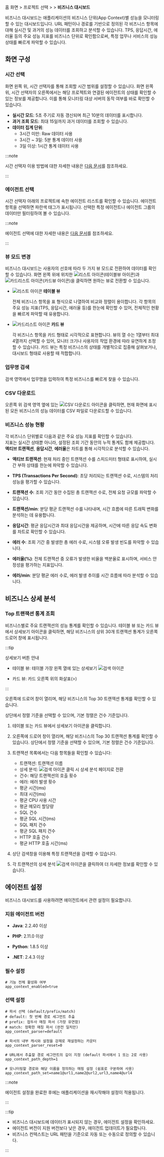 
홈 화면 &gt; 프로젝트 선택 &gt; <Cmdname sid="dashboard" className="uitext" /> &gt; **비즈니스 대시보드**

비즈니스 대시보드는 애플리케이션의 비즈니스 단위(App Context)별 성능을 모니터링할 수 있는 대시보드입니다.
URL 패턴이나 경로를 기반으로 정의된 각 비즈니스 항목에 대해 실시간 및 과거의 성능 데이터를 조회하고 분석할 수 있습니다.
TPS, 응답시간, 에러율 등의 주요 성능 지표를 비즈니스 단위로 확인함으로써, 특정 업무나 서비스의 성능 상태를 빠르게 파악할 수 있습니다.

## 화면 구성

<ImgLang img='apm-dashboard-business.png' desc='비즈니스 대시보드' />

### 시간 선택

화면 왼쪽 위, 시간 선택자를 통해 조회할 시간 범위를 설정할 수 있습니다.
화면 왼쪽 위, 시간 선택자의 오른쪽에서는 해당 프로젝트와 연결된 에이전트의 상태를 확인할 수 있는 정보를 제공합니다. 이를 통해 모니터링 대상 서버의 동작 여부를 바로 확인할 수 있습니다.


- **실시간 모드**: 5초 주기로 자동 갱신되며 최근 10분의 데이터를 표시합니다.
- **과거 조회 모드**: 최대 15일까지 과거 데이터를 조회할 수 있습니다.
- **데이터 집계 단위**:
    - 3시간 미만: Raw 데이터 사용
    - 3시간 ~ 3일: 5분 통계 데이터 사용
    - 3일 이상: 1시간 통계 데이터 사용

:::note

시간 선택자 이용 방법에 대한 자세한 내용은 [다음 문서](usage-ui#timeselector)를 참조하세요.

:::

### 에이전트 선택

시간 선택자 아래의 프로젝트에 속한 에이전트 리스트를 확인할 수 있습니다. 
에이전트 항목을 선택하면 파란색 태그가 표시됩니다. 선택한 특정 에이전트나 에이전트 그룹의 데이터만 필터링하여 볼 수 있습니다.

:::note

에이전트 선택에 대한 자세한 내용은 [다음 문서](dashboard#select-agent)를 참조하세요.

:::

### 뷰 모드 변경

비즈니스 대시보드는 사용자의 선호에 따라 두 가지 뷰 모드로 전환하여 데이터를 확인할 수 있습니다. 
화면 왼쪽 위에 위치한 ![리스트 아이콘](/img/ic-list.svg)(테이블뷰 아이콘)과 ![카드리스트 아이콘](/img/ic-card-list.svg)(카드뷰 아이콘)을 클릭하면 원하는 뷰로 전환할 수 있습니다.

* ![리스트 아이콘](/img/ic-list.svg) **테이블 뷰**

    전체 비즈니스 항목을 표 형식으로 나열하여 비교와 정렬이 용이합니다.
    각 항목의 주요 성능 지표(TPS, 응답시간, 에러율 등)를 한눈에 확인할 수 있어, 전체적인 현황을 빠르게 파악할 때 유용합니다.

* ![카드리스트 아이콘](/img/ic-card-list.svg) **카드 뷰**

    각 비즈니스 항목을 카드 형태로 시각적으로 표현합니다.
    뷰의 열 수는 1열부터 최대 4열까지 선택할 수 있어, 모니터 크기나 사용자의 작업 환경에 따라 유연하게 조정할 수 있습니다.
    카드 뷰는 특정 비즈니스의 상태를 개별적으로 집중해 살펴보거나, 대시보드 형태로 사용할 때 적합합니다.


### 업무명 검색

검색 영역에서 업무명을 입력하여 특정 비즈니스를 빠르게 찾을 수 있습니다.

### CSV 다운로드

오른쪽 위 검색 영역 옆에 있는 ![CSV 다운로드 아이콘](/img/ic-csv-download-ms.svg)을 클릭하면, 현재 화면에 표시된 모든 비즈니스의 성능 데이터를 CSV 파일로 다운로드할 수 있습니다.

### 비즈니스 성능 현황

각 비즈니스 단위별로 다음과 같은 주요 성능 지표를 확인할 수 있습니다.  
지표는 실시간 상태뿐 아니라, 설정된 조회 기간 동안의 누적 통계도 함께 제공합니다.  
**액티브 트랜잭션**, **응답시간**, **에러율**은 차트를 통해 시각적으로 분석할 수 있습니다.

- **액티브 트랜잭션**: 현재 처리 중인 트랜잭션 수를 스피드미터 형태로 표시하여, 실시간 부하 상태를 한눈에 파악할 수 있습니다.

- **TPS (Transactions Per Second)**: 초당 처리되는 트랜잭션 수로, 시스템의 처리 성능을 평가할 수 있습니다.

- **트랜잭션 수**: 조회 기간 동안 수집된 총 트랜잭션 수로, 전체 요청 규모를 파악할 수 있습니다.

- **트랜잭션/min**: 분당 평균 트랜잭션 수를 나타내며, 시간 흐름에 따른 트래픽 변화를 분석하는 데 유용합니다.

- **응답시간**: 평균 응답시간과 최대 응답시간을 제공하며, 시간에 따른 응답 속도 변화를 차트로 확인할 수 있습니다.

- **에러 수**: 조회 기간 중 발생한 총 에러 수로, 시스템 오류 발생 빈도를 파악할 수 있습니다.

- **에러율(%)**: 전체 트랜잭션 중 오류가 발생한 비율을 백분율로 표시하며, 서비스 안정성을 평가하는 지표입니다.

- **에러/min**: 분당 평균 에러 수로, 에러 발생 추이를 시간 흐름에 따라 분석할 수 있습니다.


## 비즈니스 상세 분석

### Top 트랜잭션 통계 조회

비즈니스별로 주요 트랜잭션의 성능 통계를 확인할 수 있습니다. 테이블 뷰 또는 카드 뷰에서 상세보기 아이콘을 클릭하면, 해당 비즈니스의 상위 30개 트랜잭션 통계가 오른쪽 드로어 창에 표시됩니다.

:::tip

상세보기 버튼 안내 

* 테이블 뷰: 테이블 가장 왼쪽 열에 있는 상세보기 ![검색 아이콘](/img/ic-pageview.svg)

* 카드 뷰: 카드 오른쪽 위의 화살표(>)

:::



오른쪽에 드로어 창이 열리며, 해당 비즈니스의 Top 30 트랜잭션 통계를 확인할 수 있습니다.

상단에서 정렬 기준을 선택할 수 있으며, 기본 정렬은 건수 기준입니다.


1. 테이블 또는 카드 뷰에서 상세보기 아이콘을 클릭합니다.

1. 오른쪽에 드로어 창이 열리며, 해당 비즈니스의 Top 30 트랜잭션 통계를 확인할 수 있습니다.
상단에서 정렬 기준을 선택할 수 있으며, 기본 정렬은 건수 기준입니다.

1. 트랜잭션 목록에서는 다음 항목들을 확인할 수 있습니다:

    * 트랜잭션: 트랜잭션 이름
    * 상세 분석: ![검색 아이콘](/img/ic-pageview.svg) 클릭 시 상세 분석 페이지로 전환
    * 건수: 해당 트랜잭션의 호출 횟수
    * 에러: 에러 발생 횟수
    * 평균 시간(ms)
    * 최대 시간(ms)
    * 평균 CPU 사용 시간
    * 평균 메모리 할당량
    * SQL 건수
    * 평균 SQL 시간(ms)
    * SQL 패치 건수
    * 평균 SQL 패치 건수
    * HTTP 호출 건수
    * 평균 HTTP 호출 시간(ms)


3. 상단 검색창을 이용해 특정 트랜잭션을 검색할 수 있습니다.

4. 각 트랜잭션의 상세 분석 ![검색 아이콘](/img/ic-pageview.svg)을 클릭하여 더 자세한 정보를 확인할 수 있습니다.

## 에이전트 설정

비즈니스 대시보드를 사용하려면 에이전트에서 관련 설정이 필요합니다.

### 지원 에이전트 버전

<InDoc product="java">

- **Java**: 2.2.40 이상

</InDoc>

<InDoc product="php">

- **PHP**: 2.11.0 이상

</InDoc>

<InDoc product="python">

- **Python**: 1.8.5 이상

</InDoc>

<InDoc product="dotnet">

- **.NET**: 2.4.3 이상

</InDoc>

### 필수 설정

```
# 기능 전체 활성화 여부
app_context_enabled=true
```

### 선택 설정

```
# 파서 선택 (default/prefix/match)
# default: 첫 번째 경로 세그먼트 추출
# prefix: 접두사 매칭 파서 (가장 유연함)
# match: 정확한 매칭 파서 (완전 일치만)
app_context_parser=default

# 파서의 내부 캐시와 설정을 강제로 재설정하는 카운터
app_context_parser_reset=0

# URL에서 추출할 경로 세그먼트의 깊이 지정 (default 파서에서 1 또는 2로 사용)
app_context_path_depth=1

# 모니터링할 경로와 해당 이름을 정의하는 매핑 설정 (쉼표로 구분하여 사용)
app_context_path_set=name1@url1,name2@url2,url3,name4@url4
```

:::note

에이전트 설정을 완료한 후에는 애플리케이션을 재시작해야 설정이 적용됩니다.

:::

:::tip

- 비즈니스 대시보드에 데이터가 표시되지 않는 경우, 에이전트 설정을 확인하세요.
- 에이전트 버전이 지원 버전보다 낮은 경우, 에이전트 업데이트가 필요합니다.
- 비즈니스 컨텍스트는 URL 패턴을 기준으로 자동 또는 수동으로 정의할 수 있습니다.

:::